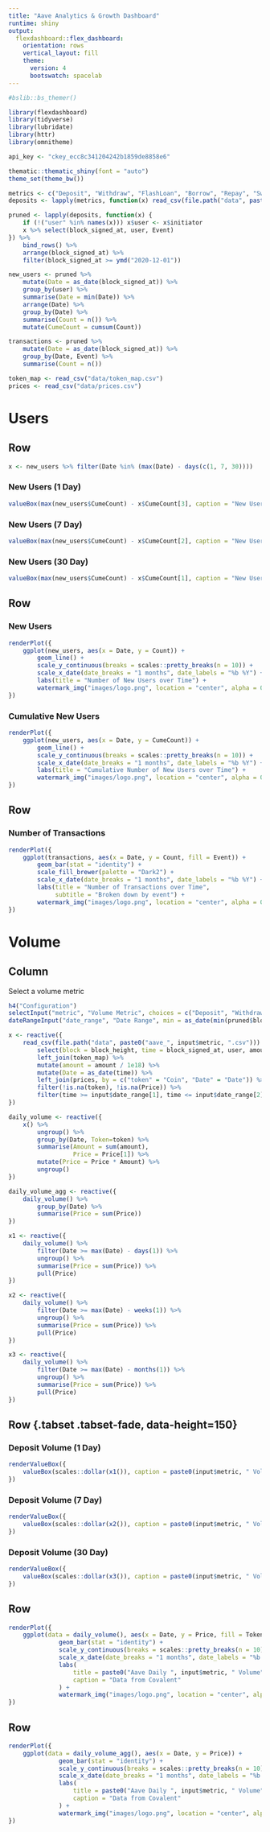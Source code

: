 ```yaml
---
title: "Aave Analytics & Growth Dashboard"
runtime: shiny
output: 
  flexdashboard::flex_dashboard:
    orientation: rows
    vertical_layout: fill
    theme: 
      version: 4
      bootswatch: spacelab
---
```


```r
#bslib::bs_themer()

library(flexdashboard)
library(tidyverse)
library(lubridate)
library(httr)
library(omnitheme)

api_key <- "ckey_ecc8c341204242b1859de8858e6"

thematic::thematic_shiny(font = "auto")
theme_set(theme_bw())

metrics <- c("Deposit", "Withdraw", "FlashLoan", "Borrow", "Repay", "Swap")
deposits <- lapply(metrics, function(x) read_csv(file.path("data", paste0("aave_", x, ".csv"))) %>% mutate(Event = x))

pruned <- lapply(deposits, function(x) {
    if (!("user" %in% names(x))) x$user <- x$initiator
    x %>% select(block_signed_at, user, Event)
}) %>%
    bind_rows() %>%
    arrange(block_signed_at) %>%
    filter(block_signed_at >= ymd("2020-12-01"))

new_users <- pruned %>%
    mutate(Date = as_date(block_signed_at)) %>%
    group_by(user) %>%
    summarise(Date = min(Date)) %>%
    arrange(Date) %>%
    group_by(Date) %>%
    summarise(Count = n()) %>%
    mutate(CumeCount = cumsum(Count))

transactions <- pruned %>%
    mutate(Date = as_date(block_signed_at)) %>%
    group_by(Date, Event) %>%
    summarise(Count = n())

token_map <- read_csv("data/token_map.csv")
prices <- read_csv("data/prices.csv")
```

Users
=====================================  

Row {data-height=150}
-----------------------------------------------------------------------

```r
x <- new_users %>% filter(Date %in% (max(Date) - days(c(1, 7, 30))))
```

### New Users (1 Day)

```r
valueBox(max(new_users$CumeCount) - x$CumeCount[3], caption = "New Users (1 Day)", icon="fa-thumbs-up")
```

### New Users (7 Day)

```r
valueBox(max(new_users$CumeCount) - x$CumeCount[2], caption = "New Users (7 Day)", icon="fa-thumbs-up")
```

### New Users (30 Day)

```r
valueBox(max(new_users$CumeCount) - x$CumeCount[1], caption = "New Users (30 Day)", icon="fa-thumbs-up")
```

Row {data-height=350}
-----------------------------------------------------------------------

### New Users

```r
renderPlot({
    ggplot(new_users, aes(x = Date, y = Count)) +
        geom_line() +
        scale_y_continuous(breaks = scales::pretty_breaks(n = 10)) +
        scale_x_date(date_breaks = "1 months", date_labels = "%b %Y") +
        labs(title = "Number of New Users over Time") +
        watermark_img("images/logo.png", location = "center", alpha = 0.25, width = 135)
})
```

### Cumulative New Users

```r
renderPlot({
    ggplot(new_users, aes(x = Date, y = CumeCount)) +
        geom_line() +
        scale_y_continuous(breaks = scales::pretty_breaks(n = 10)) +
        scale_x_date(date_breaks = "1 months", date_labels = "%b %Y") +
        labs(title = "Cumulative Number of New Users over Time") +
        watermark_img("images/logo.png", location = "center", alpha = 0.25, width = 135)
})
```

Row {data-height=350}
-----------------------------------------------------------------------

### Number of Transactions

```r
renderPlot({
    ggplot(transactions, aes(x = Date, y = Count, fill = Event)) +
        geom_bar(stat = "identity") +
        scale_fill_brewer(palette = "Dark2") +
        scale_x_date(date_breaks = "1 months", date_labels = "%b %Y") +
        labs(title = "Number of Transactions over Time",
             subtitle = "Broken down by event") +
        watermark_img("images/logo.png", location = "center", alpha = 0.25, width = 135)
})
```

Volume
=====================================  

Column {.sidebar}
-----------------------------------------------------------------------

Select a volume metric

```r
h4("Configuration")
selectInput("metric", "Volume Metric", choices = c("Deposit", "Withdraw", "FlashLoan", "Repay", "Swap", "LiquidationCall"))
dateRangeInput("date_range", "Date Range", min = as_date(min(pruned$block_signed_at)), start = as_date(min(pruned$block_signed_at)), max = as_date(max(pruned$block_signed_at)), end = as_date(max(pruned$block_signed_at)))
```

```r
x <- reactive({
    read_csv(file.path("data", paste0("aave_", input$metric, ".csv"))) %>%
        select(block = block_height, time = block_signed_at, user, amount, contract_address = reserve) %>%
        left_join(token_map) %>%
        mutate(amount = amount / 1e18) %>%
        mutate(Date = as_date(time)) %>%
        left_join(prices, by = c("token" = "Coin", "Date" = "Date")) %>%
        filter(!is.na(token), !is.na(Price)) %>%
        filter(time >= input$date_range[1], time <= input$date_range[2])
})

daily_volume <- reactive({
    x() %>%
        ungroup() %>%
        group_by(Date, Token=token) %>%
        summarise(Amount = sum(amount),
                  Price = Price[1]) %>%
        mutate(Price = Price * Amount) %>%
        ungroup()
})

daily_volume_agg <- reactive({
    daily_volume() %>%
        group_by(Date) %>%
        summarise(Price = sum(Price))
})

x1 <- reactive({
    daily_volume() %>%
        filter(Date >= max(Date) - days(1)) %>%
        ungroup() %>%
        summarise(Price = sum(Price)) %>%
        pull(Price)
})

x2 <- reactive({
    daily_volume() %>%
        filter(Date >= max(Date) - weeks(1)) %>%
        ungroup() %>%
        summarise(Price = sum(Price)) %>%
        pull(Price)
})

x3 <- reactive({
    daily_volume() %>%
        filter(Date >= max(Date) - months(1)) %>%
        ungroup() %>%
        summarise(Price = sum(Price)) %>%
        pull(Price)
})
```

Row {.tabset .tabset-fade, data-height=150}
-------------------------------------
   
### Deposit Volume (1 Day)

```r
renderValueBox({
    valueBox(scales::dollar(x1()), caption = paste0(input$metric, " Volume (1 Day)"), icon="fa-thumbs-up")
})
```

### Deposit Volume (7 Day)

```r
renderValueBox({
    valueBox(scales::dollar(x2()), caption = paste0(input$metric, " Volume (7 Day)"), icon="fa-thumbs-up")
})
```

### Deposit Volume (30 Day)

```r
renderValueBox({
    valueBox(scales::dollar(x3()), caption = paste0(input$metric, " Volume (30 Day)"), icon="fa-thumbs-up")
})
```

Row 
-----------------------------------------------------------------------

```r
renderPlot({
    ggplot(data = daily_volume(), aes(x = Date, y = Price, fill = Token)) +
              geom_bar(stat = "identity") +
              scale_y_continuous(breaks = scales::pretty_breaks(n = 10), labels = scales::dollar) +
              scale_x_date(date_breaks = "1 months", date_labels = "%b %y") +
              labs(
                  title = paste0("Aave Daily ", input$metric, " Volume"),
                  caption = "Data from Covalent"
              ) +
              watermark_img("images/logo.png", location = "center", alpha = 0.25, width = 135)
})
```   

Row 
-----------------------------------------------------------------------

```r
renderPlot({
    ggplot(data = daily_volume_agg(), aes(x = Date, y = Price)) +
              geom_bar(stat = "identity") +
              scale_y_continuous(breaks = scales::pretty_breaks(n = 10), labels = scales::dollar) +
              scale_x_date(date_breaks = "1 months", date_labels = "%b %y") +
              labs(
                  title = paste0("Aave Daily ", input$metric, " Volume"),
                  caption = "Data from Covalent"
              ) +
              watermark_img("images/logo.png", location = "center", alpha = 0.25, width = 135)
})
```   
